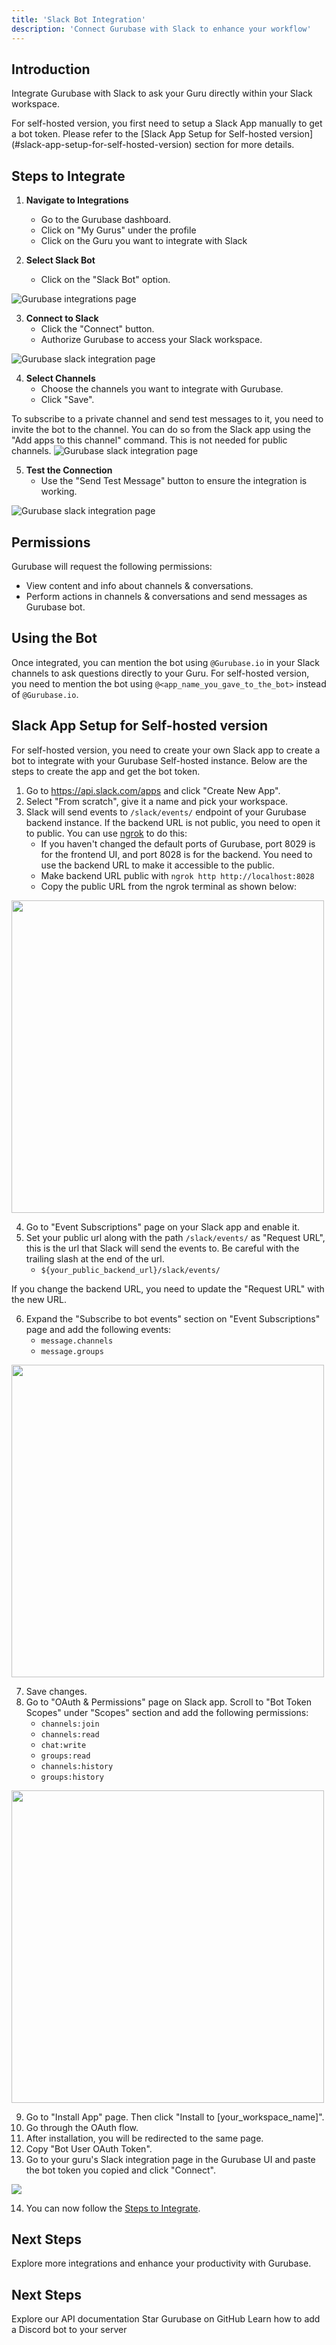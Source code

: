 ```yaml
---
title: 'Slack Bot Integration'
description: 'Connect Gurubase with Slack to enhance your workflow'
---
```


## Introduction

Integrate Gurubase with Slack to ask your Guru directly within your Slack workspace.

<Note>
For self-hosted version, you first need to setup a Slack App manually to get a bot token. Please refer to the [Slack App Setup for Self-hosted version](#slack-app-setup-for-self-hosted-version) section for more details.
</Note>

## Steps to Integrate

1. **Navigate to Integrations**
   - Go to the Gurubase dashboard.
   - Click on "My Gurus" under the profile
   - Click on the Guru you want to integrate with Slack

2. **Select Slack Bot**
   - Click on the "Slack Bot" option.

<img src="/images/gurubase-integrations-1.png" alt="Gurubase integrations page" className="mt-4" />

3. **Connect to Slack**
   - Click the "Connect" button.
   - Authorize Gurubase to access your Slack workspace.

<img src="/images/gurubase-slack-integrations-2.png" alt="Gurubase slack integration page" className="mt-4" />


4. **Select Channels**
   - Choose the channels you want to integrate with Gurubase.
   - Click "Save".

<Note>
To subscribe to a private channel and send test messages to it, you need to invite the bot to the channel. You can do so from the Slack app using the "Add apps to this channel" command. This is not needed for public channels.
</Note>

<img src="/images/gurubase-slack-integrations-3.png" alt="Gurubase slack integration page" className="mt-4" />


5. **Test the Connection**
   - Use the "Send Test Message" button to ensure the integration is working.

<img src="/images/gurubase-slack-integrations-4.png" alt="Gurubase slack integration page" className="mt-4" />

## Permissions

Gurubase will request the following permissions:
- View content and info about channels & conversations.
- Perform actions in channels & conversations and send messages as Gurubase bot.

## Using the Bot

Once integrated, you can mention the bot using `@Gurubase.io` in your Slack channels to ask questions directly to your Guru.
<Note>
For self-hosted version, you need to mention the bot using `@<app_name_you_gave_to_the_bot>` instead of `@Gurubase.io`.
</Note>

## Slack App Setup for Self-hosted version
For self-hosted version, you need to create your own Slack app to create a bot to integrate with your Gurubase Self-hosted instance. Below are the steps to create the app and get the bot token.

1. Go to https://api.slack.com/apps and click "Create New App".
2. Select "From scratch", give it a name and pick your workspace.
3. Slack will send events to  `/slack/events/` endpoint of your Gurubase backend instance. If the backend URL is not public, you need to open it to public. You can use [ngrok](https://ngrok.com/) to do this:
   - If you haven't changed the default ports of Gurubase, port 8029 is for the frontend UI, and port 8028 is for the backend. You need to use the backend URL to make it accessible to the public.
   - Make backend URL public with `ngrok http http://localhost:8028`
   - Copy the public URL from the ngrok terminal as shown below:

<img src="/images/slack-ngrok-url.png" width="500"/>

4. Go to "Event Subscriptions" page on your Slack app and enable it.
5. Set your public url along with the path `/slack/events/` as "Request URL", this is the url that Slack will send the events to. Be careful with the trailing slash at the end of the url.
    - `${your_public_backend_url}/slack/events/`

<Note type="warning">
If you change the backend URL, you need to update the "Request URL" with the new URL.
</Note>

6. Expand the "Subscribe to bot events" section on "Event Subscriptions" page and add the following events:
    - `message.channels`
    - `message.groups`

<img src="/images/slack-event-subscriptions.png" width="500"/>

7. Save changes.
8. Go to "OAuth & Permissions" page on Slack app. Scroll to "Bot Token Scopes" under "Scopes" section and add the following permissions:
    - `channels:join`
    - `channels:read`
    - `chat:write`
    - `groups:read`
    - `channels:history`
    - `groups:history`

<img src="/images/slack-bot-permissions.png" width="500"/>

9. Go to "Install App" page. Then click "Install to [your_workspace_name]".
10. Go through the OAuth flow.
11. After installation, you will be redirected to the same page.
12. Copy "Bot User OAuth Token".
13. Go to your guru's Slack integration page in the Gurubase UI and paste the bot token you copied and click "Connect".

<img src="/images/slack-bot-token-input.png" className="mt-4"/>

14. You can now follow the [Steps to Integrate](/integrations/slack-bot#steps-to-integrate).


## Next Steps

Explore more integrations and enhance your productivity with Gurubase. 

## Next Steps

<CardGroup cols={2}>
  <Card
    title="API Reference"
    icon="code"
    href="/api-reference/introduction"
  >
    Explore our API documentation
  </Card>
  <Card
    title="Star Gurubase on GitHub"
    icon="github"
    href="https://github.com/Gurubase/gurubase"
  >
    Star Gurubase on GitHub
  </Card>
  <Card
    title="Add Discord Bot to Your Server"
    icon="discord"
    href="/integrations/discord-bot"
  >
    Learn how to add a Discord bot to your server
  </Card>
</CardGroup>
